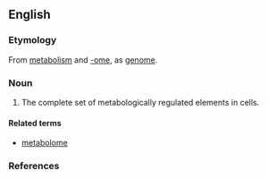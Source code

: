 ==English==
{{wikipedia}}

===Etymology===
From [[metabolism]] and [[-ome]], as [[genome]].

===Noun===
{{en-noun}}
# {{context|biochemistry}} {{genetics}} The complete set of metabologically regulated elements in cells.

====Related terms====
*[[metabolome]]

===References===